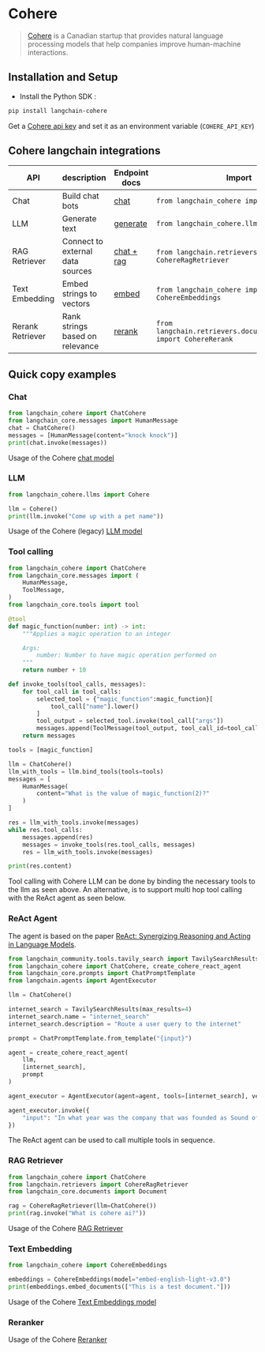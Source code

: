# Cohere

>[Cohere](https://cohere.ai/about) is a Canadian startup that provides natural language processing models
> that help companies improve human-machine interactions.

## Installation and Setup
- Install the Python SDK :
```bash
pip install langchain-cohere
```

Get a [Cohere api key](https://dashboard.cohere.ai/) and set it as an environment variable (`COHERE_API_KEY`)

## Cohere langchain integrations

|API|description|Endpoint docs|Import|Example usage|
|---|---|---|---|---|
|Chat|Build chat bots|[chat](https://docs.cohere.com/reference/chat)|`from langchain_cohere import ChatCohere`|[cohere.ipynb](/docs/integrations/chat/cohere)|
|LLM|Generate text|[generate](https://docs.cohere.com/reference/generate)|`from langchain_cohere.llms import Cohere`|[cohere.ipynb](/docs/integrations/llms/cohere)|
|RAG Retriever|Connect to external data sources|[chat + rag](https://docs.cohere.com/reference/chat)|`from langchain.retrievers import CohereRagRetriever`|[cohere.ipynb](/docs/integrations/retrievers/cohere)|
|Text Embedding|Embed strings to vectors|[embed](https://docs.cohere.com/reference/embed)|`from langchain_cohere import CohereEmbeddings`|[cohere.ipynb](/docs/integrations/text_embedding/cohere)|
|Rerank Retriever|Rank strings based on relevance|[rerank](https://docs.cohere.com/reference/rerank)|`from langchain.retrievers.document_compressors import CohereRerank`|[cohere.ipynb](/docs/integrations/retrievers/cohere-reranker)|

## Quick copy examples

### Chat

```python
from langchain_cohere import ChatCohere
from langchain_core.messages import HumanMessage
chat = ChatCohere()
messages = [HumanMessage(content="knock knock")]
print(chat.invoke(messages))
```

Usage of the Cohere [chat model](/docs/integrations/chat/cohere)

### LLM


```python
from langchain_cohere.llms import Cohere

llm = Cohere()
print(llm.invoke("Come up with a pet name"))
```

Usage of the Cohere (legacy) [LLM model](/docs/integrations/llms/cohere)

### Tool calling
```python
from langchain_cohere import ChatCohere
from langchain_core.messages import (
    HumanMessage,
    ToolMessage,
)
from langchain_core.tools import tool

@tool
def magic_function(number: int) -> int:
    """Applies a magic operation to an integer

    Args:
        number: Number to have magic operation performed on
    """
    return number + 10

def invoke_tools(tool_calls, messages):
    for tool_call in tool_calls:
        selected_tool = {"magic_function":magic_function}[
            tool_call["name"].lower()
        ]
        tool_output = selected_tool.invoke(tool_call["args"])
        messages.append(ToolMessage(tool_output, tool_call_id=tool_call["id"]))
    return messages

tools = [magic_function]

llm = ChatCohere()
llm_with_tools = llm.bind_tools(tools=tools)
messages = [
    HumanMessage(
        content="What is the value of magic_function(2)?"
    )
]

res = llm_with_tools.invoke(messages)
while res.tool_calls:
    messages.append(res)
    messages = invoke_tools(res.tool_calls, messages)
    res = llm_with_tools.invoke(messages)

print(res.content)
```
Tool calling with Cohere LLM can be done by binding the necessary tools to the llm as seen above.
An alternative, is to support multi hop tool calling with the ReAct agent as seen below.

### ReAct Agent

The agent is based on the paper
[ReAct: Synergizing Reasoning and Acting in Language Models](https://arxiv.org/abs/2210.03629).

```python
from langchain_community.tools.tavily_search import TavilySearchResults
from langchain_cohere import ChatCohere, create_cohere_react_agent
from langchain_core.prompts import ChatPromptTemplate
from langchain.agents import AgentExecutor

llm = ChatCohere()

internet_search = TavilySearchResults(max_results=4)
internet_search.name = "internet_search"
internet_search.description = "Route a user query to the internet"

prompt = ChatPromptTemplate.from_template("{input}")

agent = create_cohere_react_agent(
    llm,
    [internet_search],
    prompt
)

agent_executor = AgentExecutor(agent=agent, tools=[internet_search], verbose=True)

agent_executor.invoke({
    "input": "In what year was the company that was founded as Sound of Music added to the S&P 500?",
})
```
The ReAct agent can be used to call multiple tools in sequence.

### RAG Retriever

```python
from langchain_cohere import ChatCohere
from langchain.retrievers import CohereRagRetriever
from langchain_core.documents import Document

rag = CohereRagRetriever(llm=ChatCohere())
print(rag.invoke("What is cohere ai?"))
```

Usage of the Cohere [RAG Retriever](/docs/integrations/retrievers/cohere)

### Text Embedding

```python
from langchain_cohere import CohereEmbeddings

embeddings = CohereEmbeddings(model="embed-english-light-v3.0")
print(embeddings.embed_documents(["This is a test document."]))
```

Usage of the Cohere [Text Embeddings model](/docs/integrations/text_embedding/cohere)

### Reranker

Usage of the Cohere [Reranker](/docs/integrations/retrievers/cohere-reranker)
